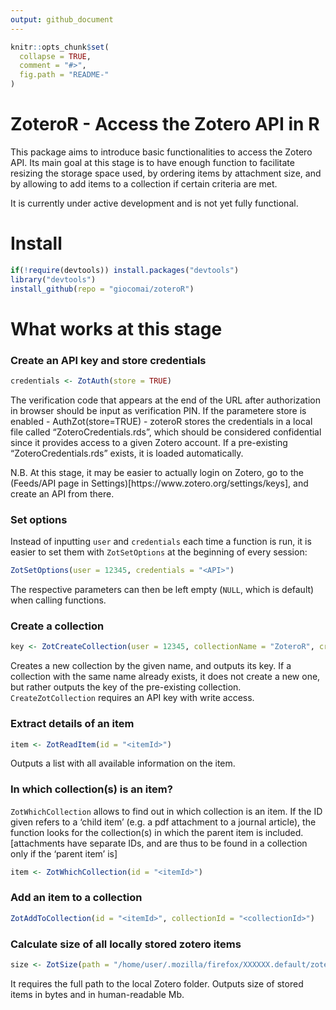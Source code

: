 ```yaml
---
output: github_document
---
```


<!-- README.md is generated from README.Rmd. Please edit that file -->

```r
knitr::opts_chunk$set(
  collapse = TRUE,
  comment = "#>",
  fig.path = "README-"
)
```

# ZoteroR - Access the Zotero API in R

This package aims to introduce basic functionalities to access the Zotero API. Its main goal at this stage is to have enough function to facilitate resizing the storage space used, by ordering items by attachment size, and by allowing to add items to a collection if certain criteria are met.

It is currently under active development and is not yet fully functional.

# Install

```r
if(!require(devtools)) install.packages("devtools")
library("devtools")
install_github(repo = "giocomai/zoteroR")
```

# What works at this stage

### Create an API key and store credentials
```r
credentials <- ZotAuth(store = TRUE)
```
The verification code that appears at the end of the URL after authorization in browser should be input as verification PIN. If the parametere store is enabled - AuthZot(store=TRUE) - zoteroR stores the credentials in a local file called "ZoteroCredentials.rds", which should be considered confidential since it provides access to a given Zotero account. If a pre-existing "ZoteroCredentials.rds" exists, it is loaded automatically.

N.B. At this stage, it may be easier to actually login on Zotero, go to the (Feeds/API page in Settings)[https://www.zotero.org/settings/keys], and create an API from there.

### Set options
Instead of inputting `user` and `credentials` each time a function is run, it is easier to set them with `ZotSetOptions` at the beginning of every session:

```r
ZotSetOptions(user = 12345, credentials = "<API>")
```

The respective parameters can then be left empty (`NULL`, which is default) when calling functions. 

### Create a collection
```r
key <- ZotCreateCollection(user = 12345, collectionName = "ZoteroR", credentials = "<API>")
```
Creates a new collection by the given name, and outputs its key. If a collection with the same name already exists, it does not create a new one, but rather outputs the key of the pre-existing collection. `CreateZotCollection` requires an API key with write access.

### Extract details of an item
```r
item <- ZotReadItem(id = "<itemId>")
```
Outputs a list with all available information on the item. 

### In which collection(s) is an item?
`ZotWhichCollection` allows to find out in which collection is an item. If the ID given refers to a 'child item' (e.g. a pdf attachment to a journal article), the function looks for the collection(s) in which the parent item is included. [attachments have separate IDs, and are thus to be found in a collection only if the 'parent item' is]

```r
item <- ZotWhichCollection(id = "<itemId>")
```

### Add an item to a collection

```r
ZotAddToCollection(id = "<itemId>", collectionId = "<collectionId>")
```

### Calculate size of all locally stored zotero items
```r
size <- ZotSize(path = "/home/user/.mozilla/firefox/XXXXXX.default/zotero/storage")
```
It requires the full path to the local Zotero folder. Outputs size of stored items in bytes and in human-readable Mb. 
